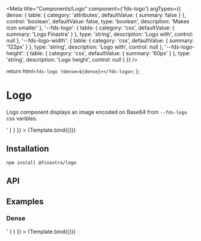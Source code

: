 

<Meta
  title="Components/Logo"
  component={'fds-logo'}
  argTypes={{
    dense: {
      table: {
        category: 'attributes',
        defaultValue: { summary: false }
      },
      control: 'boolean',
      defaultValue: false,
      type: 'boolean',
      description: 'Makes icon smaller'
    },
    '--fds-logo': {
      table: {
        category: 'css',
        defaultValue: { summary: 'Logo Finastra' }
      },
      type: 'string',
      description: 'Logo with',
      control: null
    },
    '--fds-logo-width': {
      table: {
        category: 'css',
        defaultValue: { summary: '122px' }
      },
      type: 'string',
      description: 'Logo with',
      control: null
    },
    '--fds-logo-height': {
      table: {
        category: 'css',
        defaultValue: { summary: '60px' }
      },
      type: 'string',
      description: 'Logo height',
      control: null
    }
  }}
/>

  return html`<fds-logo ?dense=${dense}></fds-logo>`;
};

# Logo

Logo component displays an image encoded on Base64 from `--fds-logo` css varibles.

<Canvas>
  <Story
    name="Default"
    parameters={{
      docs: {
        source: {
          code: '<fds-logo></fds-logo>'
        }
      }
    }}
  >
    {Template.bind({})}
  </Story>
</Canvas>

## Installation

```
npm install @finastra/logo

```

## API

<ArgsTable of="." story="^" />

## Examples

### Dense

<Canvas>
  <Story
    name="Dense"
    args={{ dense: true }}
    parameters={{
      docs: {
        source: {
          code: '<fds-logo dense></fds-logo>'
        }
      }
    }}
  >
    {Template.bind({})}
  </Story>
</Canvas>
